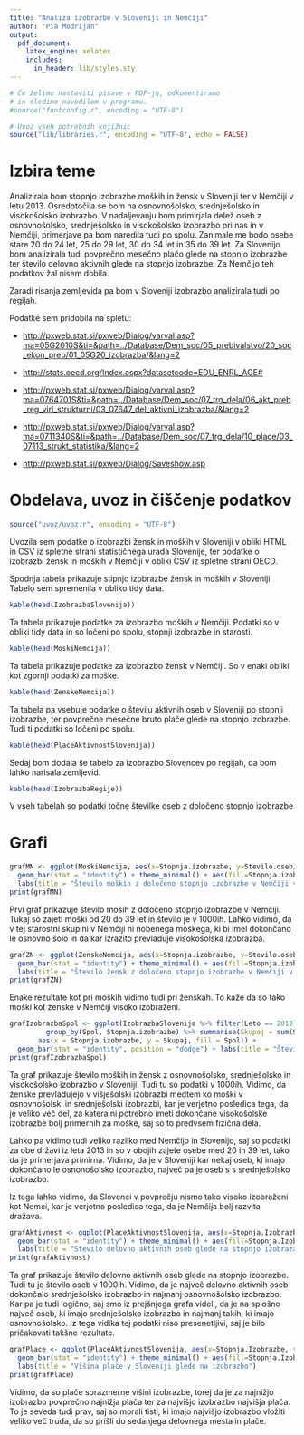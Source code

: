 ```yaml
---
title: "Analiza izobrazbe v Sloveniji in Nemčiji"
author: "Pia Modrijan"
output:
  pdf_document:
    latex_engine: xelatex
    includes:
      in_header: lib/styles.sty
---
```


```r
# Če želimo nastaviti pisave v PDF-ju, odkomentiramo
# in sledimo navodilom v programu.
#source("fontconfig.r", encoding = "UTF-8")

# Uvoz vseh potrebnih knjižnic
source("lib/libraries.r", encoding = "UTF-8", echo = FALSE)
```

# Izbira teme

Analizirala bom stopnjo izobrazbe moških in žensk v Sloveniji ter v Nemčiji v letu 2013. Osredotočila se bom na osnovnošolsko, srednješolsko in visokošolsko izobrazbo.
V nadaljevanju bom primirjala delež oseb z osnovnošolsko, srednješolsko in visokošolsko izobrazbo pri nas in v Nemčiji, primerjave pa bom naredila tudi po spolu.
Zanimale me bodo osebe stare 20 do 24 let, 25 do 29 let, 30 do 34 let in 35 do 39 let.
Za Slovenijo bom analizirala tudi povprečno mesečno plačo glede na stopnjo izobrazbe ter število delovno aktivnih glede na stopnjo izobrazbe. Za Nemčijo teh podatkov žal nisem dobila.

Zaradi risanja zemljevida pa bom v Sloveniji izobrazbo analizirala tudi po regijah.

Podatke sem pridobila na spletu:

* <http://pxweb.stat.si/pxweb/Dialog/varval.asp?ma=05G2010S&ti=&path=../Database/Dem_soc/05_prebivalstvo/20_soc_ekon_preb/01_05G20_izobrazba/&lang=2>

* <http://stats.oecd.org/Index.aspx?datasetcode=EDU_ENRL_AGE#>

* <http://pxweb.stat.si/pxweb/Dialog/varval.asp?ma=0764701S&ti=&path=../Database/Dem_soc/07_trg_dela/06_akt_preb_reg_viri_strukturni/03_07647_del_aktivni_izobrazba/&lang=2>

* <http://pxweb.stat.si/pxweb/Dialog/varval.asp?ma=0711340S&ti=&path=../Database/Dem_soc/07_trg_dela/10_place/03_07113_strukt_statistika/&lang=2>

* <http://pxweb.stat.si/pxweb/Dialog/Saveshow.asp>

\newpage

# Obdelava, uvoz in čiščenje podatkov

```r
source("uvoz/uvoz.r", encoding = "UTF-8")
```

Uvozila sem podatke o izobrazbi žensk in moških v Sloveniji v obliki HTML in CSV iz spletne strani statističnega urada Slovenije, ter podatke o izobrazbi žensk in moških v Nemčiji v obliki CSV iz spletne strani OECD.

Spodnja tabela prikazuje stipnjo izobrazbe žensk in moških v Sloveniji. Tabelo sem spremenila v obliko tidy data.

```r
kable(head(IzobrazbaSlovenija))
```

Ta tabela prikazuje podatke za izobrazbo moških v Nemčiji. Podatki so v obliki tidy data in so ločeni po spolu, stopnji izobrazbe in starosti.

```r
kable(head(MoskiNemcija))
```

Ta tabela prikazuje podatke za izobrazbo žensk v Nemčiji. So v enaki obliki kot zgornji podatki za moške.

```r
kable(head(ZenskeNemcija))
```

Ta tabela pa vsebuje podatke o številu aktivnih oseb v Sloveniji po stopnji izobrazbe, ter povprečne mesečne bruto plače glede na stopnjo izobrazbe. Tudi ti podatki so ločeni po spolu.

```r
kable(head(PlaceAktivnostSlovenija))
```


Sedaj bom dodala še tabelo za izobrazbo Slovencev po regijah, da bom lahko narisala zemljevid.

```r
kable(head(IzobrazbaRegije))
```

V vseh tabelah so podatki točne številke oseb z določeno stopnjo izobrazbe


\newpage

# Grafi

```r
grafMN <- ggplot(MoskiNemcija, aes(x=Stopnja.izobrazbe, y=Stevilo.oseb/1000)) +
  geom_bar(stat = "identity") + theme_minimal() + aes(fill=Stopnja.izobrazbe) +
  labs(title = "Število moških z določeno stopnjo izobrazbe v Nemčiji v 1000", x = "Stopnja izobrazbe", y=" Število moških v 1000")
print(grafMN)
```


Prvi graf prikazuje število moših z določeno stopnjo izobrazbe v Nemčiji. Tukaj so zajeti moški od 20 do 39 let in število je v 1000ih. 
Lahko vidimo, da v tej starostni skupini v Nemčiji ni nobenega moškega, ki bi imel dokončano le osnovno šolo in da kar izrazito prevladuje visokošolska izobrazba.

```r
grafZN <- ggplot(ZenskeNemcija, aes(x=Stopnja.izobrazbe, y=Stevilo.oseb/1000)) +
  geom_bar(stat = "identity") + theme_minimal() + aes(fill=Stopnja.izobrazbe) +
  labs(title = "Število žensk z določeno stopnjo izobrazbe v Nemčiji v 1000", x = "Stopnja izobrazbe", y=" Število moških v 1000")
print(grafZN)
```

Enake rezultate kot pri moških vidimo tudi pri ženskah. To kaže da so tako moški kot ženske v Nemčiji visoko izobraženi.

```r
grafIzobrazbaSpol <- ggplot(IzobrazbaSlovenija %>% filter(Leto == 2013) %>%
         group_by(Spol, Stopnja.izobrazbe) %>% summarise(Skupaj = sum(Stevilo.oseb)/1000),
       aes(x = Stopnja.izobrazbe, y = Skupaj, fill = Spol)) +
  geom_bar(stat = "identity", position = "dodge") + labs(title = "Število žensk in moških v Sloveniji z različnimi izobrazbami", y="Število oseb v 1000")
print(grafIzobrazbaSpol)
```

Ta graf prikazuje število moških in žensk z osnovnošolsko, srednješolsko in visokošolsko izobrazbo v Sloveniji. Tudi tu so podatki v 1000ih. Vidimo, da ženske prevladujejo v višješolski izobrazbi medtem ko moški v osnovnošolski in srednješolski izobrazbi, kar je verjetno posledica tega, da je veliko več del, za katera ni potrebno imeti dokončane visokošolske izobrazbe bolj primernih za moške, saj so to predvsem fizična dela.

Lahko pa vidimo tudi veliko razliko med Nemčijo in Slovenijo, saj so podatki za obe državi iz leta 2013 in so v obojih zajete osebe med 20 in 39 let, tako da je primerjava primirna.
Vidimo, da je v Sloveniji kar nekaj oseb, ki imajo dokončano le osnonošolsko izobrazbo, največ pa je oseb s s srednješolsko izobrazbo. 

Iz tega lahko vidimo, da Slovenci v povprečju nismo tako visoko izobraženi kot Nemci, kar je verjetno posledica tega, da je Nemčija bolj razvita dražava.


```r
grafAktivnost <- ggplot(PlaceAktivnostSlovenija, aes(x=Stopnja.Izobrazbe, y=Število.Delovno.Aktivnih.Oseb/1000)) +
  geom_bar(stat = "identity") + theme_minimal() + aes(fill=Stopnja.Izobrazbe) +
  labs(title = "Stevilo delovno aktivnih oseb glede na stopnjo izobrazabe v 1000")
print(grafAktivnost)
```

Ta graf prikazuje število delovno aktivnih oseb glede na stopnjo izobrazbe. Tudi tu je število oseb v 1000ih. Vidimo, da je največ delovno aktivnih oseb dokončalo srednješolsko izobrazbo in najmanj osnovnošolsko izobrazbo. Kar pa je tudi logično, saj smo iz prejšnjega grafa videli, da je na splošno največ oseb, ki imajo srednješolsko izobrazbo in najmanj takih, ki imajo osnovnošolsko. Iz tega vidika tej podatki niso presenetljivi, saj je bilo pričakovati takšne rezultate.

```r
grafPlace <- ggplot(PlaceAktivnostSlovenija, aes(x=Stopnja.Izobrazbe, y=Povprečna.mesečna.bruto.plača.v.EUR/2)) +
  geom_bar(stat = "identity") + theme_minimal() + aes(fill=Stopnja.Izobrazbe) +
  labs(title = "Višina plače v Sloveniji glede na izobrazbo")
print(grafPlace)
```

Vidimo, da so plače sorazmerne višini izobrazbe, torej da je za najnižjo izobrazbo povprečno najnižja plača ter za najvišjo izobrazbo najvišja plača. 
To je seveda tudi prav, saj so morali tisti, ki imajo najvišjo izobrazbo vložiti veliko več truda, da so prišli do sedanjega delovnega mesta in plače.

